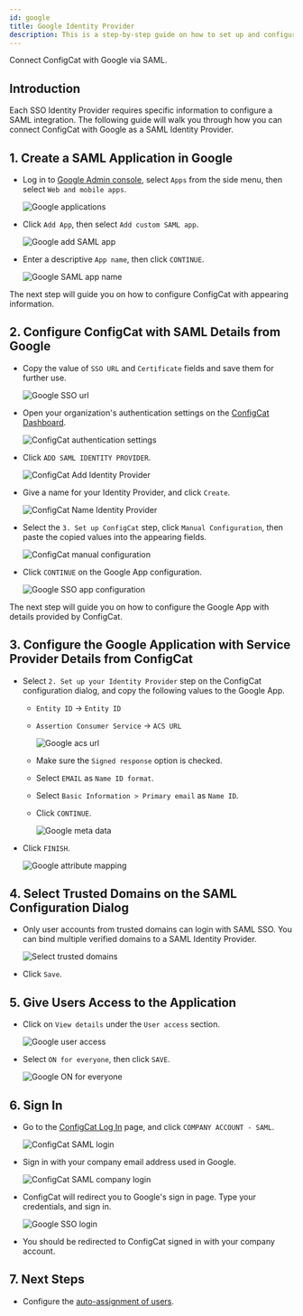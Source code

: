 ```yaml
---
id: google
title: Google Identity Provider
description: This is a step-by-step guide on how to set up and configure Google as a SAML Identity Provider for your organization.
---
```



Connect ConfigCat with Google via SAML.

## Introduction

Each SSO Identity Provider requires specific information to configure a SAML integration. The following guide will walk you through how you can connect ConfigCat with Google as a SAML Identity Provider.

## 1. Create a SAML Application in Google

- Log in to <a href="https://admin.google.com/" target="_blank">Google Admin console</a>, select `Apps` from the side menu, then select `Web and mobile apps`.

  <img className="saml-tutorial-img" src="/docs/assets/saml/google/applications.png" alt="Google applications" />

- Click `Add App`, then select `Add custom SAML app`.

  <img className="saml-tutorial-img" src="/docs/assets/saml/google/add_saml_app.png" alt="Google add SAML app" />

- Enter a descriptive `App name`, then click `CONTINUE`.

  <img className="saml-tutorial-img" src="/docs/assets/saml/google/app_name.png" alt="Google SAML app name" />

The next step will guide you on how to configure ConfigCat with appearing information.

## 2. Configure ConfigCat with SAML Details from Google

- Copy the value of `SSO URL` and `Certificate` fields and save them for further use.

  <img className="saml-tutorial-img" src="/docs/assets/saml/google/meta_url_cert.png" alt="Google SSO url" />

- Open your organization's authentication settings on the <a href="https://app.configcat.com/organization/authentication" target="_blank">ConfigCat Dashboard</a>.

  <img className="saml-tutorial-img" src="/docs/assets/saml/dashboard/authentication.png" alt="ConfigCat authentication settings" />

- Click `ADD SAML IDENTITY PROVIDER`.

  <img className="saml-tutorial-img" src="/docs/assets/saml/dashboard/add_idp.png" alt="ConfigCat Add Identity Provider" />

- Give a name for your Identity Provider, and click `Create`.

  <img className="saml-tutorial-img" src="/docs/assets/saml/dashboard/google_name.png" alt="ConfigCat Name Identity Provider" />

- Select the `3. Set up ConfigCat` step, click `Manual Configuration`, then paste the copied values into the appearing fields.

  <img className="saml-tutorial-img" src="/docs/assets/saml/google/cc_manual_new.png" alt="ConfigCat manual configuration" />

- Click `CONTINUE` on the Google App configuration.

  <img className="saml-tutorial-img" src="/docs/assets/saml/google/meta_continue.png" alt="Google SSO app configuration" />

The next step will guide you on how to configure the Google App with details provided by ConfigCat.

## 3. Configure the Google Application with Service Provider Details from ConfigCat

- Select `2. Set up your Identity Provider` step on the ConfigCat configuration dialog, and copy the following values to the Google App.

  - `Entity ID` -> `Entity ID`
  - `Assertion Consumer Service` -> `ACS URL`

    <img className="saml-tutorial-img" src="/docs/assets/saml/dashboard/acs_entity_id_2.png" alt="Google acs url" />

  - Make sure the `Signed response` option is checked.
  - Select `EMAIL` as `Name ID format`.
  - Select `Basic Information > Primary email` as `Name ID`.
  - Click `CONTINUE`.

    <img className="saml-tutorial-img" src="/docs/assets/saml/google/google_acs_eid.png" alt="Google meta data" />

- Click `FINISH`.

  <img className="saml-tutorial-img" src="/docs/assets/saml/google/attribute_mapping.png" alt="Google attribute mapping" />

## 4. Select Trusted Domains on the SAML Configuration Dialog

- Only user accounts from trusted domains can login with SAML SSO. You can bind multiple verified domains to a SAML Identity Provider.
  
  <img className="saml-tutorial-img" src="/docs/assets/saml/dashboard/select_trusted_domains.png" alt="Select trusted domains" />

- Click `Save`.

## 5. Give Users Access to the Application

- Click on `View details` under the `User access` section.

  <img className="saml-tutorial-img" src="/docs/assets/saml/google/user_access.png" alt="Google user access" />

- Select `ON for everyone`, then click `SAVE`.

  <img className="saml-tutorial-img" src="/docs/assets/saml/google/on_for_everyone.png" alt="Google ON for everyone"/>

## 6. Sign In

- Go to the <a href="https://app.configcat.com/auth/login" target="_blank">ConfigCat Log In</a> page, and click `COMPANY ACCOUNT - SAML`.

  <img className="saml-tutorial-img" src="/docs/assets/saml/dashboard/saml_login.png" alt="ConfigCat SAML login" />

- Sign in with your company email address used in Google.

  <img className="saml-tutorial-img" src="/docs/assets/saml/dashboard/company_email.png" alt="ConfigCat SAML company login" />

- ConfigCat will redirect you to Google's sign in page. Type your credentials, and sign in.

  <img className="saml-tutorial-img" src="/docs/assets/saml/google/login.png" alt="Google SSO login" />

- You should be redirected to ConfigCat signed in with your company account.

## 7. Next Steps

- Configure the [auto-assignment of users](/docs/advanced/team-management/auto-assign-users).
